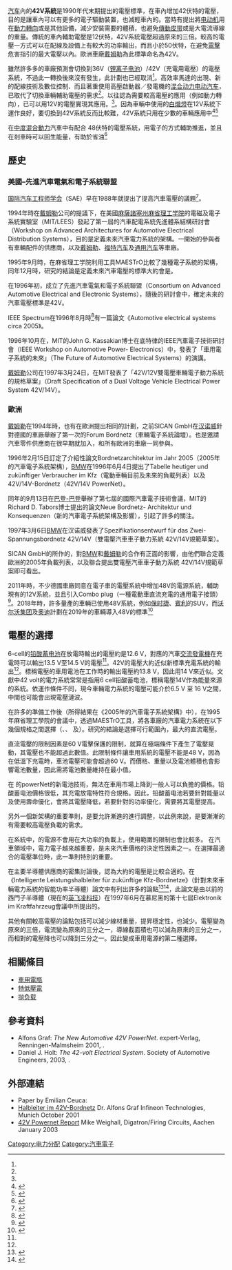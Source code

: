 {{Orphan|time=2020-07-08T14:44:29+00:00}}
[[汽车|汽车]]內的'''42V系統'''是1990年代末期提出的電壓標準，在車內增加42伏特的電壓，目的是讓車內可以有更多的電子驅動裝置，也減輕車內的{{le|線束|wiring harness}}。當時有提出將[[电动机|电动机]]用在[[動力轉向|動力轉向]]或是其他設備，減少安裝需要的體積，也避免[[带_(机械)|傳動皮带]]或是大電流導線的重量。傳統的車內輔助電壓是12伏特，42V系統電壓超過原來的三倍。較高的電壓一方式可以在配線及設備上有較大的功率輸出，而且小於50伏特，在避免[[電擊傷|電擊]]危害指引的最大電壓以內。歐洲車廠[[戴姆勒|戴姆勒]]為此標準命名為42V。

雖然許多多的車廠預測會切換到36V（[[锂离子电池|锂离子电池]]）/42V（充電用電壓）的電壓系統，不過此一轉換後來沒有發生，此計劃也已經取消<ref name="wha"/>。高效率馬達的出現、新的配線技術及數位控制、而且著重使用高壓啟動器／發電機的[[混合动力电动汽车|混合动力电动汽车]]，已取代了切換車輛輔助電壓的需求<ref name="wha"/>。以往認為需要較高電壓的應用（例如動力轉向），已可以用12V的電壓實現其應用。<ref name="wha"/>。因為車輛中使用的[[白熾燈|白熾燈]]在12V系統下運作良好，要切換到42V系統反而比較難，42V系統只用在少數的車輛應用中<ref name="wha">{{cite web
  |url = http://www.popularmechanics.com/cars/a2198/4226979/
  |title = Whatever Happened to the 42-Volt Car?
  |author = Mike Allen
  |accessdate = 2010-05-14
  |date = October 1, 2009
  |work = Popular Mechanics
  |archive-date = 2016-03-05
  |archive-url = https://web.archive.org/web/20160305013004/http://www.popularmechanics.com/cars/a2198/4226979/
  |dead-url = no
  }}</ref><ref name="sae">{{cite book
  |editor = Holt, D.
  |title = The Forty-two volt electrical system
  |publisher = [[国际汽车工程师学会|Society of Automotive Engineers]]
  |year = 2003
  |isbn = 0-7680-1297-X
}}</ref>

在[[中度混合動力|中度混合動力]]汽車中有配合 48伏特的電壓系統，用電子的方式輔助推進，並且在剎車時可以回生能量，有助於省油<ref>{{cite web|url=https://jalopnik.com/everything-you-need-to-know-about-the-upcoming-48-volt-1790364465|title=Everything You Need To Know About The Upcoming 48-Volt Electrical Revolution In Cars|first=David|last=Tracy|date=January 13, 2017|work=Jalopnik|accessdate=2020-07-08|archive-date=2020-10-20|archive-url=https://web.archive.org/web/20201020002952/https://jalopnik.com/everything-you-need-to-know-about-the-upcoming-48-volt-1790364465|dead-url=no}}</ref>

== 歷史 ==
=== 美國–先進汽車電氣和電子系統聯盟 ===
[[国际汽车工程师学会|国际汽车工程师学会]]（SAE）早在1988年就提出了提高汽車電壓的議題<ref>{{cite web
  |url = http://lees-web.mit.edu/public/In_the_News/Electrical+Rebuilder%27s+Exchange.pdf
  |title = The Coming 42-Volt Electrical System
  |accessdate = 2010-05-14
  |author = Randy Rundle
  |date = March 2002
  |work = Electrical Rebuilder’s Exchange
  |publisher = 
  |archive-url = https://web.archive.org/web/20100615122736/http://lees-web.mit.edu/public/In_the_News/Electrical+Rebuilder's+Exchange.pdf
  |archive-date = 2010-06-15
  |dead-url = yes
  }}</ref>。

1994年時在[[戴姆勒|戴姆勒]]公司的提議下，在美國[[麻薩諸塞州|麻薩諸塞州]][[麻省理工学院|麻省理工学院]]的電磁及電子系統實驗室（MIT/LEES）發起了第一屆的汽車配電系統先進體系結構研討會（Workshop on Advanced Architectures for Automotive Electrical Distribution Systems），目的是定義未來汽車電力系統的架構。一開始的參與者有車輛配件的供應商，以及[[戴姆勒|戴姆勒]]、[[福特汽车|福特汽车]]及[[通用汽车|通用汽车]]等車廠。

1995年9月時，在麻省理工学院利用工具MAESTrO比較了幾種電子系統的架構，同年12月時，研究的結論是定義未來汽車電壓的標準大約會是{{nowrap|40 V}}。

在1996年初，成立了先進汽車電氣和電子系統聯盟（Consortium on Advanced Automotive Electrical and Electronic Systems），隨後的研討會中，確定未來的汽車電壓標準是42V。

IEEE Spectrum在1996年8月時<ref>{{cite web |url=https://spectrum.ieee.org/green-tech/advanced-cars/automotive-electrical-systems-circa-2005 |title=Automotive Electrical Systems Circa 2005 |accessdate=2011-12-02 |url-status=dead |archiveurl=https://web.archive.org/web/20110506160211/https://spectrum.ieee.org/green-tech/advanced-cars/automotive-electrical-systems-circa-2005 |archivedate=2011-05-06 |dead-url=no }}</ref>有一篇論文《Automotive electrical systems circa 2005》。

1996年10月在，MIT的John G. Kassakian博士在底特律的IEEE汽車電子技術研討會（IEEE Workshop on Automotive Power- Electronics）中，發表了「車用電子系統的未來」（The Future of Automotive Electrical Systems）的演講。

[[戴姆勒|戴姆勒]]公司在1997年3月24日，在MIT發表了「42V/12V雙電壓車輛電子動力系統的規格草案」（Draft Specification of a Dual Voltage Vehicle Electrical Power System 42V/14V）。

=== 歐洲 ===
[[戴姆勒|戴姆勒]]在1994年時，也有在歐洲提出相同的計劃，之前SICAN GmbH在[[汉诺威|汉诺威]]針對德國的車廠舉辦了第一次的Forum Bordnetz（車輛電子系統論壇）。也是邀請汽車零件供應商在很早期就加入，和所有歐洲的車廠一同參與。

1996年2月15日訂定了介紹性論文Bordnetzarchitektur im Jahr 2005（2005年的汽車電子系統架構），[[BMW|BMW]]在1996年6月4日提出了Tabelle heutiger und zukünftiger Verbraucher im Kfz（電動車輛目前及未來的負載列表）以及42V/14V-Bordnetz（42V/14V PowerNet）。

同年的9月13日在[[巴登-巴登|巴登-巴登]]舉辦了第七屆的國際汽車電子技術會議，MIT的Richard D. Tabors博士提出的論文Neue Bordnetz- Architektur und Konsequenzen（新的汽車電子系統架構及影響），引起了許多的關注。

1997年3月6日[[BMW|BMW]]在汉诺威發表了Spezifikationsentwurf für das Zwei-Spannungsbordnetz 42V/14V（雙電壓汽車車子動力系統 42V/14V規範草案）。

SICAN GmbH的所作的，對[[BMW|BMW]]和[[戴姆勒|戴姆勒]]的合作有正面的影響，由他們聯合定義歐洲的2005年負載列表，以及聯合提出雙電壓汽車車子動力系統 42V/14V規範草案即可看出。

2011年時，不少德國車廠同意在電子車的電壓系統中增加48V的電源系統，輔助現有的12V系統，並且引入Combo plug（一種電動車直流充電的通用電子接頭）<ref>{{cite news|first=Christoph|last=Hammerschmidt|url=http://www.eenewsautomotive.com/news/german-carmakers-agree-48v-board-supply-charging-plug|title=German carmakers agree on 48V on-board supply, charging plug|work=eeNews Automotive|date=June 16, 2011|accessdate=2020-07-08|archive-date=2020-09-17|archive-url=https://web.archive.org/web/20200917194127/https://www.eenewsautomotive.com/news/german-carmakers-agree-48v-board-supply-charging-plug|dead-url=no}}</ref>。2018年時，許多量產的車輛已使用48V系統，例如[[保时捷|保时捷]]、[[賓利|賓利]]的SUV，而[[沃尔沃集团|沃尔沃集团]]及[[奥迪|奥迪]]計劃在2019年的車輛導入48V的標準<ref>{{cite news|url=https://www.nytimes.com/2018/02/08/business/electric-cars-48-volts.html|title=To Power the Future, Carmakers Flip on 48-Volt Systems|first=Norman|last=Mayersohn|date=February 8, 2018|work=[[纽约时报|The New York Times]]|accessdate=2020-07-08|archive-date=2020-11-09|archive-url=https://web.archive.org/web/20201109033854/https://www.nytimes.com/2018/02/08/business/electric-cars-48-volts.html|dead-url=no}}</ref>

== 電壓的選擇 ==
6-cell的[[铅酸蓄电池|铅酸蓄电池]]在放電時輸出的電壓約是12.6 V，對應的汽車[[交流發電機|交流發電機]]在充電時可以輸出13.5 V至14.5 V的電壓<ref name="wha"/>。42V的電壓大約近似新標準充電系統的輸出<ref name="sae"/>。標稱電壓{{nowrap|12 V}}的車用電池在工作時的輸出電壓約13.8 V，因此用14 V來近似。文獻中42 volt的電力系統常常是指用6 cell铅酸蓄电池，標稱電壓14V作為能量來源的系統。依運作條件不同，現今車輛電力系統的電壓可能介於6.5 V 至 16 V之間，中間也可能會出現電壓漣波。

在許多的準備工作後（所得結果在《2005年的汽車電子系統架構》中），在1995年麻省理工學院的會議中，透過MAESTrO工具，將各車廠的汽車電力系統在以下幾個規格之間選擇（{{nowrap|12 V}}、{{nowrap|12 V/24 V DC}}、{{nowrap|12 V/48 V DC}} 及{{nowrap|12 V/60 V AC}}）。研究的結論是選擇可行範圍內，最大的直流電壓。

直流電壓的限制因素是60 V電擊保護的限制，就算在極端條件下產生了電壓晃動，其電壓也不能超過此數值。此限制條件讓車用系統的電壓不能是48 V，因為在低溫下充電時，車池電壓可能會超過60 V。而價格、重量以及電池體積也會影響電池數量，因此需將電池數量維持在最小值。

在 {{nowrap|42 V/14 V}} 的powerNet的新電池技術，無法在車用市場上降到一般人可以負擔的價格。铅酸蓄电池價格很低，其充電放電特性符合規格。因此，铅酸蓄电池若要針對能量以及使用壽命優化，會將其電壓降低，若要針對的功率優化，需要將其電壓提高。

另外一個新架構的重要準則，是要允許漸進的進行調整，以此例來說，是要漸漸的有需要較高電壓負載的需求。

在{{nowrap|42 V/14 V}}系統中，{{nowrap|14 V}}的電源不會用在大功率的負載上，使用範圍的限制也會比較多。
在汽車領域中，電力電子越來越重要，是未來汽車價格的決定性因素之一。在選擇最適合的電壓準位時，此一準則特別的重要。

在主要半導體供應商的密集討論後，認為大約{{nowrap|40 V}}的電壓是比較合適的。在《Intelligente Leistungshalbleiter für zukünftige Kfz-Bordnetze》（針對未來車輛電力系統的智能功率半導體）論文中有列出許多的論點<ref>{{Cite web |url=http://smartdata.usbid.com/datasheets/usbid/2000/2000-q2/anps023d.pdf |title=Intelligente Leistungshalbleiter für zukünftige Kfz-Bordnetze |accessdate=2020-07-08 |archive-date=2011-08-27 |archive-url=https://web.archive.org/web/20110827111904/http://smartdata.usbid.com/datasheets/usbid/2000/2000-q2/anps023d.pdf |dead-url=no }}</ref><ref>{{Cite web |url=http://chinabaike.com/FileUploadDir/autoelectronics/OtherFile/Intelligent_Power_Semiconductors.pdf |title=Intelligent Power Semiconductors for Future Automotive Electrical Systems |access-date=2011-12-01 |archive-url=https://web.archive.org/web/20110813132046/http://chinabaike.com/FileUploadDir/autoelectronics/OtherFile/Intelligent_Power_Semiconductors.pdf |archive-date=2011-08-13 |dead-url=yes }}</ref>，此論文是由以前的西門子半導體（現在的[[英飞凌科技|英飞凌科技]]）在1997年6月在慕尼黑的第十七屆Elektronik im Kraftfahrzeug會議中所提出的。

其他有關較高電壓的論點包括可以減少線材重量，提昇穩定性，也減少{{le|電壓降|voltage drop}}。電壓變為原來的三倍，電流變為原來的三分之一，導線截面積也可以減為原來的三分之一，而相對的電壓降也可以降到三分之一。因此{{nowrap|42 V}}變成車用電源的第二種選擇。

== 相關條目 ==
* [[車用電瓶|車用電瓶]]
* [[特低壓電|特低壓電]]
* [[抛负载|抛负载]]

== 參考資料 ==
{{Reflist}}
* Alfons Graf: ''The New Automotive 42V PowerNet''. expert-Verlag, Renningen-Malmsheim 2001, {{ISBN|3-8169-1992-8}}.
* Daniel J. Holt: ''The 42-volt Electrical System''. Society of Automotive Engineers, 2003, {{ISBN|9780768012972}}.

== 外部連結 ==
* Paper by Emilian Ceuca: {{cite web |url= http://www.emis.de/journals/AUA/acta2/Articol%20Ceuca%20E.pdf |title= ''The 42 Volt Power Net Architecture Standards'' |accessdate= 2020-07-08 |archive-date= 2020-09-17 |archive-url= https://web.archive.org/web/20200917183641/https://www.emis.de//journals/AUA/acta2/Articol%20Ceuca%20E.pdf |dead-url= no }} {{small|(65.0 KB)}}
* [http://www.vde.com/de/fg/ETG/Archiv-Bis2004/Ueber%20Uns/Documents/MCMS/26.pdf Halbleiter im 42V-Bordnetz]{{Wayback|url=http://www.vde.com/de/fg/ETG/Archiv-Bis2004/Ueber%20Uns/Documents/MCMS/26.pdf |date=20111002130839 }} Dr. Alfons Graf Infineon Technologies, Munich October 2001
* [https://web.archive.org/web/20160304030426/http://www.digatron.com/fileadmin/pdf/42v.pdf 42V Powernet Report] Mike Weighall, Digatron/Firing Circuits, Aachen January 2003

[[Category:电力分配|Category:电力分配]]
[[Category:汽車電子|Category:汽車電子]]